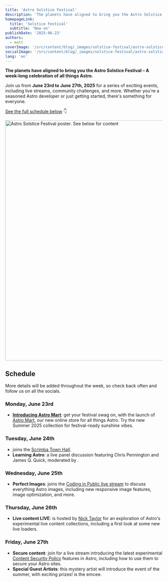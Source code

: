 ```yaml
---
title: 'Astro Solstice Festival'
description: 'The planets have aligned to bring you the Astro Solstice Festival – a week-long celebration of all things Astro'
homepageLink:
  title: 'Solstice Festival'
  subtitle: 'Now on'
publishDate: '2025-06-23'
authors:
  - matt
coverImage: '/src/content/blog/_images/solstice-festival/astro-solstice-festival-schedule-cover.webp'
socialImage: '/src/content/blog/_images/solstice-festival/astro-solstice-festival-schedule-og.webp'
lang: 'en'
---
```




**The planets have aligned to bring you the **Astro Solstice Festival** – A week-long celebration of all things Astro.**

Join us from **June 23rd to June 27th, 2025** for a series of exciting events, including live streams, community challenges, and more. Whether you're a seasoned Astro developer or just getting started, there's something for everyone.

[See the full schedule below](#schedule) 👇

<Image src={poster} alt="Astro Solstice Festival poster. See below for content" width="768" />

## Schedule

More details will be added throughout the week, so check back often and follow us on all the socials.

### Monday, June 23rd

- **[Introducing Astro Mart](/blog/astro-mart/)**: get your festival swag on, with the launch of [Astro Mart](https://shop.astro.build), our new online store for all things Astro. Try the new Summer 2025 collection for festival-ready sunshine vibes.

### Tuesday, June 24th

- <Mention name="sarah" /> joins the [Scrimba Town Hall]().
- **Learning Astro**: a live panel discussion featuring Chris Pennington and James Q. Quick, moderated by <Mention name="sarah" />.

### Wednesday, June 25th

- **Perfect Images**: <Mention name="matt" /> joins the [Coding in Public live stream]() to discuss everything Astro images, including new responsive image features, image optimization, and more.

### Thursday, June 26th

- **Live content LIVE**: <Mention name="matt" /> is hosted by [Nick Taylor]() for an exploration of Astro's experimental live content collections, including a first look at some new live loaders.

### Friday, June 27th

- **Secure content**: join <Mention name="ema"/> for a live stream introducing the latest experimental [Content Security Policy]() features in Astro, including how to use them to secure your Astro sites.
- **Special Guest Artists**: this mystery artist will introduce the event of the summer, with exciting prizes! <Mention name="chris" /> is the emcee.